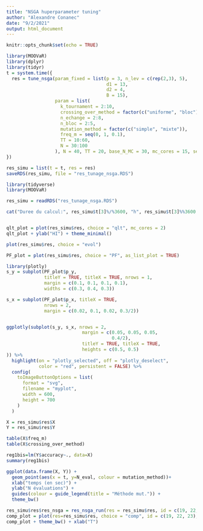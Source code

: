 ```yaml
---
title: "NSGA huperparameter tuning"
author: "Alexandre Conanec"
date: "9/2/2021"
output: html_document
---
```


```r
knitr::opts_chunk$set(echo = TRUE)
```


```r
library(MOOVaR)
library(dplyr)
library(tidyr)
t = system.time({
  res = tune_nsga(param_fixed = list(p = 3, n_lev = c(rep(2,3), 5),
                                     d1 = 13,
                                     d2 = 4,
                                     B = 15),
                  param = list(
                    k_tournament = 2:10,
                    crossing_over_method = factor(c("uniforme", "bloc")),
                    n_echange = 2:8,
                    n_bloc = 2:5,
                    mutation_method = factor(c("simple", "mixte")),
                    freq_m = seq(0, 1, 0.1),
                    TT = 10:60,
                    N = 30:100
                  ), N = 40, TT = 20, base_N_MC = 30, mc_cores = 15, seed=1234)
})

res_simu = list(t = t, res = res)
saveRDS(res_simu, file = "res_tunage_nsga.RDS")

```

```r
library(tidyverse)
library(MOOVaR)

res_simu = readRDS("res_tunage_nsga.RDS")

cat("Duree du calcul:", res_simu$t[3]%/%3600, "h", res_simu$t[3]%%3600 %/% 60, "min\n")


qlt_plot = plot(res_simu$res, choice = "qlt", mc_cores = 2)
qlt_plot + ylab("HI") + theme_minimal()

plot(res_simu$res, choice = "evol")

PF_plot = plot(res_simu$res, choice = "PF", as_list_plot = TRUE)

library(plotly)
s_y = subplot(PF_plot$p_y,
              titleY = TRUE, titleX = TRUE, nrows = 1,
              margin = c(0.1, 0.1, 0.1, 0.1),
              widths = c(0.3, 0.4, 0.3))

s_x = subplot(PF_plot$p_x, titleX = TRUE,
              nrows = 2,
              margin = c(0.02, 0.1, 0.02, 0.3/2))


ggplotly(subplot(s_y, s_x, nrows = 2,
                            margin = c(0.05, 0.05, 0.05,
                                       0.4/2),
                            titleY = TRUE, titleX = TRUE,
                            heights = c(0.5, 0.5)
)) %>%
  highlight(on = "plotly_selected", off = "plotly_deselect",
            color = "red", persistent = FALSE) %>%
  config(
    toImageButtonOptions = list(
      format = "svg",
      filename = "myplot",
      width = 600,
      height = 700
    )
  )

X = res_simu$res$X
Y = res_simu$res$Y

table(X$freq_m)
table(X$crossing_over_method)

reg1bis=lm(Y$accuracy~., data=X)
summary(reg1bis)

ggplot(data.frame(X, Y)) +
  geom_point(aes(x = t, y=N_eval, colour = mutation_method))+
  xlab("temps (en sec)") +
  ylab("N évaluations") +
  guides(colour = guide_legend(title = "Méthode mut.")) +
  theme_bw()

res_simu$res$res_nsga = res_nsga_run(res = res_simu$res, id = c(19, 22, 23), mc_cores = 2)
comp_plot = plot(res=res_simu$res, choice = "comp", id = c(19, 22, 23), mc_cores = 2)
comp_plot + theme_bw() + xlab("T")
```

